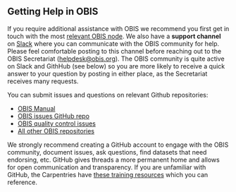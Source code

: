 ## Getting Help in OBIS

If you require additional assistance with OBIS we recommend you first get in touch with the most [relevant OBIS node](https://obis.org/contact/). We also have a **support channel** on [Slack](https://obishq.slack.com/archives/C014PTTKECW) where you can communicate with the OBIS community for help. Please feel comfortable posting to this channel before reaching out to the OBIS Secretariat (<helpdesk@obis.org>). The OBIS community is quite active on Slack and GithHub (see below) so you are more likely to receive a quick answer to your question by posting in either place, as the Secretariat receives many requests.

You can submit issues and questions on relevant Github repositories:

* [OBIS Manual](https://github.com/iobis/manual/issues)
* [OBIS issues GitHub repo](https://github.com/iobis/obis-issues)
* [OBIS quality control issues](https://github.com/iobis/obis-qc)
* [All other OBIS repositories](https://github.com/iobis)

We strongly recommend creating a GitHub account to engage with the OBIS community, document issues, ask questions, find datasets that need endorsing, etc. GitHub gives threads a more permanent home and allows for open communication and transparency. If you are unfamiliar with GitHub, the Carpentries have [these training resources](https://swcarpentry.github.io/git-novice/index.html) which you can reference.

